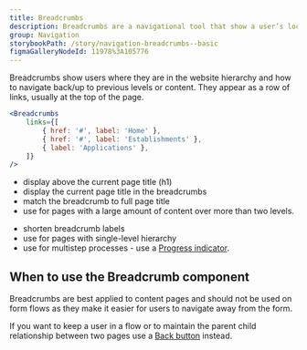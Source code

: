 ```yaml
---
title: Breadcrumbs
description: Breadcrumbs are a navigational tool that show a user’s location on a website so they can easily find what they need.
group: Navigation
storybookPath: /story/navigation-breadcrumbs--basic
figmaGalleryNodeId: 11978%3A105776
---
```


Breadcrumbs show users where they are in the website hierarchy and how to navigate back/up to previous levels or content. They appear as a row of links, usually at the top of the page.

```jsx live
<Breadcrumbs
	links={[
		{ href: '#', label: 'Home' },
		{ href: '#', label: 'Establishments' },
		{ label: 'Applications' },
	]}
/>
```

<DoHeading />

- display above the current page title (h1)
- display the current page title in the breadcrumbs
- match the breadcrumb to full page title
- use for pages with a large amount of content over more than two levels.

<DontHeading />

- shorten breadcrumb labels
- use for pages with single-level hierarchy
- use for multistep processes - use a [Progress indicator](/components/progress-indicator).

## When to use the Breadcrumb component

Breadcrumbs are best applied to content pages and should not be used on form flows as they make it easier for users to navigate away from the form.

If you want to keep a user in a flow or to maintain the parent child relationship between two pages use a [Back button](/components/direction-link) instead.
